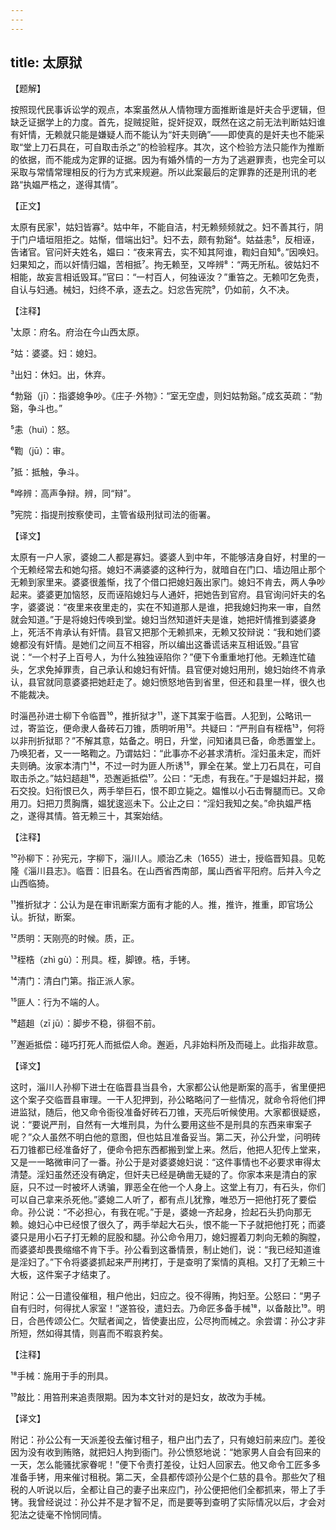 ```yaml
---
---
---
```

title: 太原狱
---




【题解】


按照现代民事诉讼学的观点，本案虽然从人情物理方面推断谁是奸夫合乎逻辑，但缺乏证据学上的力度。首先，捉贼捉赃，捉奸捉双，既然在这之前无法判断姑妇谁有奸情，无赖就只能是嫌疑人而不能认为“奸夫则确”——即使真的是奸夫也不能采取“堂上刀石具在，可自取击杀之”的检验程序。其次，这个检验方法只能作为推断的依据，而不能成为定罪的证据。因为有婚外情的一方为了逃避罪责，也完全可以采取与常情常理相反的行为方式来规避。所以此案最后的定罪靠的还是刑讯的老路“执媪严梏之，遂得其情”。

【正文】

太原有民家¹，姑妇皆寡²。姑中年，不能自洁，村无赖频频就之。妇不善其行，阴于门户墙垣阻拒之。姑惭，借端出妇³。妇不去，颇有勃谿⁴。姑益恚⁵，反相诬，告诸官。官问奸夫姓名，媪曰：“夜来宵去，实不知其阿谁，鞫妇自知⁶。”因唤妇。妇果知之，而以奸情归媪，苦相抵⁷。拘无赖至，又哗辨⁸：“两无所私。彼姑妇不相能，故妄言相诋毁耳。”官曰：“一村百人，何独诬汝？”重笞之。无赖叩乞免责，自认与妇通。械妇，妇终不承，逐去之。妇忿告宪院⁹，仍如前，久不决。





【注释】


¹太原：府名。府治在今山西太原。

²姑：婆婆。妇：媳妇。

³出妇：休妇。出，休弃。

⁴勃谿（jī）：指婆媳争吵。《庄子·外物》：“室无空虚，则妇姑勃谿。”成玄英疏：“勃谿，争斗也。”

⁵恚（huì）：怒。

⁶鞫（jū）：审。

⁷抵：抵触，争斗。

⁸哗辨：高声争辩。辨，同“辩”。

⁹宪院：指提刑按察使司，主管省级刑狱司法的衙署。





【译文】


太原有一户人家，婆媳二人都是寡妇。婆婆人到中年，不能够洁身自好，村里的一个无赖经常去和她勾搭。媳妇不满婆婆的这种行为，就暗自在门口、墙边阻止那个无赖到家里来。婆婆很羞惭，找了个借口把媳妇轰出家门。媳妇不肯去，两人争吵起来。婆婆更加恼怒，反而诬陷媳妇与人通奸，把她告到官府。县官询问奸夫的名字，婆婆说：“夜里来夜里走的，实在不知道那人是谁，把我媳妇拘来一审，自然就会知道。”于是将媳妇传唤到堂。媳妇当然知道奸夫是谁，她把奸情推到婆婆身上，死活不肯承认有奸情。县官又把那个无赖抓来，无赖又狡辩说：“我和她们婆媳都没有奸情。是她们之间互不相容，所以编出这番谎话来互相诋毁。”县官说：“一个村子上百号人，为什么独独诬陷你？”便下令重重地打他。无赖连忙磕头，乞求免掉罪责，自己承认和媳妇有奸情。县官便对媳妇用刑，媳妇始终不肯承认，县官就同意婆婆把她赶走了。媳妇愤怒地告到省里，但还和县里一样，很久也不能裁决。

时淄邑孙进士柳下令临晋¹⁰，推折狱才¹¹，遂下其案于临晋。人犯到，公略讯一过，寄监讫，便命隶人备砖石刀锥，质明听用¹²。共疑曰：“严刑自有桎梏¹³，何将以非刑折狱耶？”不解其意，姑备之。明日，升堂，问知诸具已备，命悉置堂上。乃唤犯者，又一一略鞫之。乃谓姑妇：“此事亦不必甚求清析。淫妇虽未定，而奸夫则确。汝家本清门¹⁴，不过一时为匪人所诱¹⁵，罪全在某。堂上刀石具在，可自取击杀之。”姑妇趦趄¹⁶，恐邂逅抵偿¹⁷。公曰：“无虑，有我在。”于是媪妇并起，掇石交投。妇衔恨已久，两手举巨石，恨不即立毙之。媪惟以小石击臀腿而已。又命用刀。妇把刀贯胸膺，媪犹逡巡未下。公止之曰：“淫妇我知之矣。”命执媪严梏之，遂得其情。笞无赖三十，其案始结。





【注释】


¹⁰孙柳下：孙宪元，字柳下，淄川人。顺治乙未（1655）进士，授临晋知县。见乾隆《淄川县志》。临晋：旧县名。在山西省西南部，属山西省平阳府。后并入今之山西临猗。

¹¹推折狱才：公认为是在审讯断案方面有才能的人。推，推许，推重，即官场公认。折狱，断案。

¹²质明：天刚亮的时候。质，正。

¹³桎梏（zhì gù）：刑具。桎，脚镣。梏，手铐。

¹⁴清门：清白门第。指正派人家。

¹⁵匪人：行为不端的人。

¹⁶趦趄（zī jū）：脚步不稳，徘徊不前。

¹⁷邂逅抵偿：碰巧打死人而抵偿人命。邂逅，凡非始料所及而碰上。此指非故意。





【译文】


这时，淄川人孙柳下进士在临晋县当县令，大家都公认他是断案的高手，省里便把这个案子交临晋县审理。一干人犯押到，孙公略略问了一些情况，就命令将他们押进监狱，随后，他又命令衙役准备好砖石刀锥，天亮后听候使用。大家都很疑惑，说：“要说严刑，自然有一大堆刑具，为什么要用这些不是刑具的东西来审案子呢？”众人虽然不明白他的意图，但也姑且准备妥当。第二天，孙公升堂，问明砖石刀锥都已经准备好了，便命令把东西都搬到堂上来。然后，他把人犯传上堂来，又是一一略微审问了一番。孙公于是对婆婆媳妇说：“这件事情也不必要求审得太清楚。淫妇虽然还没有确定，但奸夫已经是确凿无疑的了。你家本来是清白的家庭，只不过一时被坏人诱骗，罪恶全在他一个人身上。这堂上有刀，有石头，你们可以自己拿来杀死他。”婆媳二人听了，都有点儿犹豫，唯恐万一把他打死了要偿命。孙公说：“不必担心，有我在呢。”于是，婆媳一齐起身，捡起石头扔向那无赖。媳妇心中已经恨了很久了，两手举起大石头，恨不能一下子就把他打死；而婆婆只是用小石子打无赖的屁股和腿。孙公命令用刀，媳妇握着刀刺向无赖的胸膛，而婆婆却畏畏缩缩不肯下手。孙公看到这番情景，制止她们，说：“我已经知道谁是淫妇了。”下令将婆婆抓起来严刑拷打，于是查明了案情的真相。又打了无赖三十大板，这件案子才结束了。

附记：公一日遣役催租，租户他出，妇应之。役不得贿，拘妇至。公怒曰：“男子自有归时，何得扰人家室！”遂笞役，遣妇去。乃命匠多备手械¹⁸，以备敲比¹⁹。明日，合邑传颂公仁。欠赋者闻之，皆使妻出应，公尽拘而械之。余尝谓：孙公才非所短，然如得其情，则喜而不暇哀矜矣。





【注释】


¹⁸手械：施用于手的刑具。

¹⁹敲比：用笞刑来追责限期。因为本文针对的是妇女，故改为手械。





【译文】


附记：孙公公有一天派差役去催讨租子，租户出门去了，只有媳妇前来应门。差役因为没有收到贿赂，就把妇人拘到衙门。孙公愤怒地说：“她家男人自会有回来的一天，怎么能骚扰家眷呢！”便下令责打差役，让妇人回家去。他又命令工匠多多准备手铐，用来催讨租税。第二天，全县都传颂孙公是个仁慈的县令。那些欠了租税的人听说以后，全都让自己的妻子出来应门，孙公便把他们全都抓来，带上了手铐。我曾经说过：孙公并不是才智不足，而是要等到查明了实际情况以后，才会对犯法之徒毫不怜悯同情。